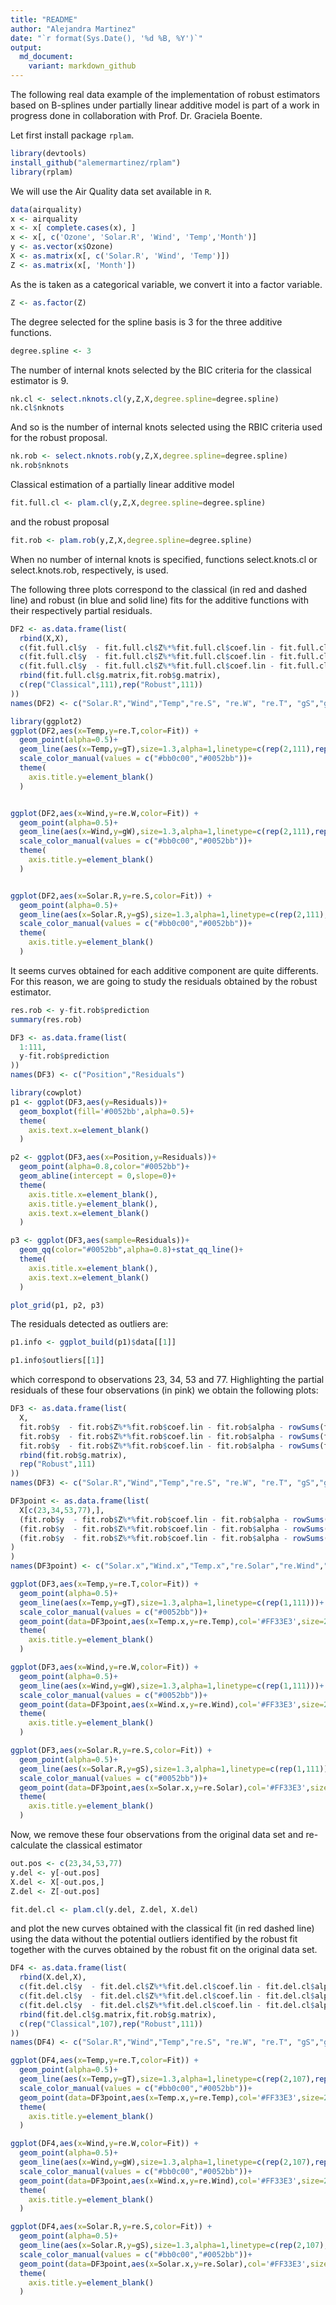 ```yaml
---
title: "README"
author: "Alejandra Martinez"
date: "`r format(Sys.Date(), '%d %B, %Y')`"
output:
  md_document:
    variant: markdown_github
---
```


The following real data example of the implementation of robust estimators based on B-splines under partially linear additive model is part of a work in progress done in collaboration with Prof. Dr. Graciela Boente.

Let first install package <code>rplam</code>.

```r
library(devtools)
install_github("alemermartinez/rplam")
library(rplam)
```

We will use the Air Quality data set available in <code>R</code>.
```r
data(airquality)
x <- airquality
x <- x[ complete.cases(x), ]
x <- x[, c('Ozone', 'Solar.R', 'Wind', 'Temp','Month')]
y <- as.vector(x$Ozone)
X <- as.matrix(x[, c('Solar.R', 'Wind', 'Temp')])
Z <- as.matrix(x[, 'Month'])
```

As the \code{Z} is taken as a categorical variable, we convert it into a factor variable.
```r
Z <- as.factor(Z)
```


The degree selected for the spline basis is 3 for the three additive functions.
```r
degree.spline <- 3
```

The number of internal knots selected by the BIC criteria for the classical estimator is 9.
```r
nk.cl <- select.nknots.cl(y,Z,X,degree.spline=degree.spline)
nk.cl$nknots
```
And so is the number of internal knots selected using the RBIC criteria used for the robust proposal.
```r
nk.rob <- select.nknots.rob(y,Z,X,degree.spline=degree.spline)
nk.rob$nknots
```

Classical estimation of a partially linear additive model
```r
fit.full.cl <- plam.cl(y,Z,X,degree.spline=degree.spline)
```
and the robust proposal
```r
fit.rob <- plam.rob(y,Z,X,degree.spline=degree.spline)
```
When no number of internal knots is specified, functions select.knots.cl or select.knots.rob, respectively, is used.

The following three plots correspond to the classical (in red and dashed line) and robust (in blue and solid line) fits for the additive functions with their respectively partial residuals.
```r
DF2 <- as.data.frame(list(
  rbind(X,X),
  c(fit.full.cl$y  - fit.full.cl$Z%*%fit.full.cl$coef.lin - fit.full.cl$alpha - rowSums(fit.full.cl$g.matrix[,-1]),fit.rob$y  - fit.rob$Z%*%fit.rob$coef.lin - fit.rob$alpha - rowSums(fit.rob$g.matrix[,-1])),
  c(fit.full.cl$y  - fit.full.cl$Z%*%fit.full.cl$coef.lin - fit.full.cl$alpha - rowSums(fit.full.cl$g.matrix[,-2]),fit.rob$y  - fit.rob$Z%*%fit.rob$coef.lin - fit.rob$alpha - rowSums(fit.rob$g.matrix[,-2])),
  c(fit.full.cl$y  - fit.full.cl$Z%*%fit.full.cl$coef.lin - fit.full.cl$alpha - rowSums(fit.full.cl$g.matrix[,-3]),fit.rob$y  - fit.rob$Z%*%fit.rob$coef.lin - fit.rob$alpha - rowSums(fit.rob$g.matrix[,-3])),
  rbind(fit.full.cl$g.matrix,fit.rob$g.matrix),
  c(rep("Classical",111),rep("Robust",111))
))
names(DF2) <- c("Solar.R","Wind","Temp","re.S", "re.W", "re.T", "gS","gW","gT","Fit")

library(ggplot2)
ggplot(DF2,aes(x=Temp,y=re.T,color=Fit)) +
  geom_point(alpha=0.5)+
  geom_line(aes(x=Temp,y=gT),size=1.3,alpha=1,linetype=c(rep(2,111),rep(1,111)))+
  scale_color_manual(values = c("#bb0c00","#0052bb"))+
  theme(
    axis.title.y=element_blank()
  )


ggplot(DF2,aes(x=Wind,y=re.W,color=Fit)) +
  geom_point(alpha=0.5)+
  geom_line(aes(x=Wind,y=gW),size=1.3,alpha=1,linetype=c(rep(2,111),rep(1,111)))+
  scale_color_manual(values = c("#bb0c00","#0052bb"))+
  theme(
    axis.title.y=element_blank()
  )


ggplot(DF2,aes(x=Solar.R,y=re.S,color=Fit)) +
  geom_point(alpha=0.5)+
  geom_line(aes(x=Solar.R,y=gS),size=1.3,alpha=1,linetype=c(rep(2,111),rep(1,111)))+
  scale_color_manual(values = c("#bb0c00","#0052bb"))+
  theme(
    axis.title.y=element_blank()
  )

```

It seems curves obtained for each additive component are quite differents. For this reason, we are going to study the residuals obtained by the robust estimator.
```r
res.rob <- y-fit.rob$prediction
summary(res.rob)
```

```r
DF3 <- as.data.frame(list(
  1:111,
  y-fit.rob$prediction
))
names(DF3) <- c("Position","Residuals")

library(cowplot)
p1 <- ggplot(DF3,aes(y=Residuals))+
  geom_boxplot(fill='#0052bb',alpha=0.5)+
  theme(
    axis.text.x=element_blank()
  )

p2 <- ggplot(DF3,aes(x=Position,y=Residuals))+
  geom_point(alpha=0.8,color="#0052bb")+
  geom_abline(intercept = 0,slope=0)+
  theme(
    axis.title.x=element_blank(),
    axis.title.y=element_blank(),
    axis.text.x=element_blank()
  )

p3 <- ggplot(DF3,aes(sample=Residuals))+
  geom_qq(color="#0052bb",alpha=0.8)+stat_qq_line()+
  theme(
    axis.title.x=element_blank(),
    axis.text.x=element_blank()
  )

plot_grid(p1, p2, p3)
```

The residuals detected as outliers are:
```r
p1.info <- ggplot_build(p1)$data[[1]]
```
```r
p1.info$outliers[[1]]
```
which correspond to observations 23, 34, 53 and 77. Highlighting the partial residuals of these four observations (in pink) we obtain the following plots:
```r
DF3 <- as.data.frame(list(
  X,
  fit.rob$y  - fit.rob$Z%*%fit.rob$coef.lin - fit.rob$alpha - rowSums(fit.rob$g.matrix[,-1]),
  fit.rob$y  - fit.rob$Z%*%fit.rob$coef.lin - fit.rob$alpha - rowSums(fit.rob$g.matrix[,-2]),
  fit.rob$y  - fit.rob$Z%*%fit.rob$coef.lin - fit.rob$alpha - rowSums(fit.rob$g.matrix[,-3]),
  rbind(fit.rob$g.matrix),
  rep("Robust",111)
))
names(DF3) <- c("Solar.R","Wind","Temp","re.S", "re.W", "re.T", "gS","gW","gT","Fit")

DF3point <- as.data.frame(list(
  X[c(23,34,53,77),],
  (fit.rob$y  - fit.rob$Z%*%fit.rob$coef.lin - fit.rob$alpha - rowSums(fit.rob$g.matrix[,-1]))[c(23,34,53,77),],
  (fit.rob$y  - fit.rob$Z%*%fit.rob$coef.lin - fit.rob$alpha - rowSums(fit.rob$g.matrix[,-2]))[c(23,34,53,77),],
  (fit.rob$y  - fit.rob$Z%*%fit.rob$coef.lin - fit.rob$alpha - rowSums(fit.rob$g.matrix[,-3]))[c(23,34,53,77),]
)
)
names(DF3point) <- c("Solar.x","Wind.x","Temp.x","re.Solar","re.Wind","re.Temp")

ggplot(DF3,aes(x=Temp,y=re.T,color=Fit)) +
  geom_point(alpha=0.5)+
  geom_line(aes(x=Temp,y=gT),size=1.3,alpha=1,linetype=c(rep(1,111)))+
  scale_color_manual(values = c("#0052bb"))+
  geom_point(data=DF3point,aes(x=Temp.x,y=re.Temp),col='#FF33E3',size=2)+
  theme(
    axis.title.y=element_blank()
  )

ggplot(DF3,aes(x=Wind,y=re.W,color=Fit)) +
  geom_point(alpha=0.5)+
  geom_line(aes(x=Wind,y=gW),size=1.3,alpha=1,linetype=c(rep(1,111)))+
  scale_color_manual(values = c("#0052bb"))+
  geom_point(data=DF3point,aes(x=Wind.x,y=re.Wind),col='#FF33E3',size=2)+
  theme(
    axis.title.y=element_blank()
  )

ggplot(DF3,aes(x=Solar.R,y=re.S,color=Fit)) +
  geom_point(alpha=0.5)+
  geom_line(aes(x=Solar.R,y=gS),size=1.3,alpha=1,linetype=c(rep(1,111)))+
  scale_color_manual(values = c("#0052bb"))+
  geom_point(data=DF3point,aes(x=Solar.x,y=re.Solar),col='#FF33E3',size=2)+
  theme(
    axis.title.y=element_blank()
  )

```


Now, we remove these four observations from the original data set and re-calculate the classical estimator
```r
out.pos <- c(23,34,53,77)
y.del <- y[-out.pos]
X.del <- X[-out.pos,]
Z.del <- Z[-out.pos]

fit.del.cl <- plam.cl(y.del, Z.del, X.del)
```
and plot the new curves obtained with the classical fit (in red dashed line) using the data without the potential outliers identified by the robust fit together with the curves obtained by the robust fit on the original data set.
```r
DF4 <- as.data.frame(list(
  rbind(X.del,X),
  c(fit.del.cl$y  - fit.del.cl$Z%*%fit.del.cl$coef.lin - fit.del.cl$alpha - rowSums(fit.del.cl$g.matrix[,-1]),fit.rob$y  - fit.rob$Z%*%fit.rob$coef.lin - fit.rob$alpha - rowSums(fit.rob$g.matrix[,-1])),
  c(fit.del.cl$y  - fit.del.cl$Z%*%fit.del.cl$coef.lin - fit.del.cl$alpha - rowSums(fit.del.cl$g.matrix[,-2]),fit.rob$y  - fit.rob$Z%*%fit.rob$coef.lin - fit.rob$alpha - rowSums(fit.rob$g.matrix[,-2])),
  c(fit.del.cl$y  - fit.del.cl$Z%*%fit.del.cl$coef.lin - fit.del.cl$alpha - rowSums(fit.del.cl$g.matrix[,-3]),fit.rob$y  - fit.rob$Z%*%fit.rob$coef.lin - fit.rob$alpha - rowSums(fit.rob$g.matrix[,-3])),
  rbind(fit.del.cl$g.matrix,fit.rob$g.matrix),
  c(rep("Classical",107),rep("Robust",111))
))
names(DF4) <- c("Solar.R","Wind","Temp","re.S", "re.W", "re.T", "gS","gW","gT","Fit")

ggplot(DF4,aes(x=Temp,y=re.T,color=Fit)) +
  geom_point(alpha=0.5)+
  geom_line(aes(x=Temp,y=gT),size=1.3,alpha=1,linetype=c(rep(2,107),rep(1,111)))+
  scale_color_manual(values = c("#bb0c00","#0052bb"))+
  geom_point(data=DF3point,aes(x=Temp.x,y=re.Temp),col='#FF33E3',size=2)+
  theme(
    axis.title.y=element_blank()
  )

ggplot(DF4,aes(x=Wind,y=re.W,color=Fit)) +
  geom_point(alpha=0.5)+
  geom_line(aes(x=Wind,y=gW),size=1.3,alpha=1,linetype=c(rep(2,107),rep(1,111)))+
  scale_color_manual(values = c("#bb0c00","#0052bb"))+
  geom_point(data=DF3point,aes(x=Wind.x,y=re.Wind),col='#FF33E3',size=2)+
  theme(
    axis.title.y=element_blank()
  )

ggplot(DF4,aes(x=Solar.R,y=re.S,color=Fit)) +
  geom_point(alpha=0.5)+
  geom_line(aes(x=Solar.R,y=gS),size=1.3,alpha=1,linetype=c(rep(2,107),rep(1,111)))+
  scale_color_manual(values = c("#bb0c00","#0052bb"))+
  geom_point(data=DF3point,aes(x=Solar.x,y=re.Solar),col='#FF33E3',size=2)+
  theme(
    axis.title.y=element_blank()
  )

```

